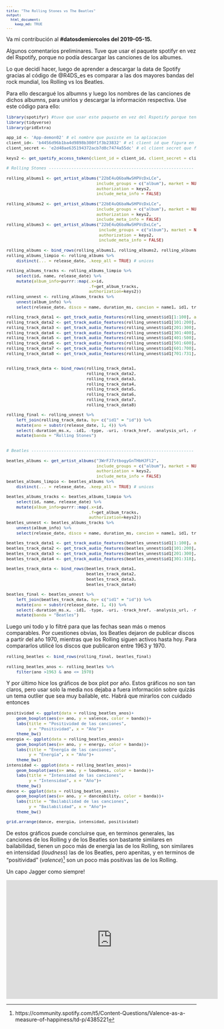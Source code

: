 ```yaml
---
title: "The Rolling Stones vs The Beatles"
output:
  html_document:
    keep_md: TRUE
---
```

<style type="text/css">
body, td {
   font-size: 14px;
}
code.r{
  font-size: 11px;
}
pre {
  font-size: 11px
}
</style>

Va mi contribución al **#datosdemiercoles del 2019-05-15.**

Algunos comentarios preliminares. Tuve que usar el paquete spotifyr en vez del Rspotify, porque no podía descargar las canciones de los albumes.

Lo que decidí hacer, luego de aprender a descargar la data de Spotify gracias al código de @R4DS_es es comparar a las dos mayores bandas del rock mundial, los Rolling vs los Beatles. 

Para ello descargué los albumns y luego los nombres de las canciones de dichos albumns, para unirlos y descargar la información respectiva. Use este código para ello:


```r
library(spotifyr) #tuve que usar este paquete en vez del Rspotify porque tenía más versatilidad
library(tidyverse)
library(gridExtra)

app_id <- 'App-demon02' # el nombre que pusiste en la aplicacion
client_id<- 'b4456d96b1ba4d9898b300f1f3b23832' # el client id que figura en la web de spotify
client_secret <- 'e2d48ae635194372acb7d8c7474a55dc' # el client secret que figura en la web de spotify

keys2 <- get_spotify_access_token(client_id = client_id, client_secret = client_secret) #para el paquete spotifyr

# Rolling Stones ----------------------------------------------------------

rolling_albums1 <- get_artist_albums("22bE4uQ6baNwSHPVcDxLCe",
                                    include_groups = c("album"), market = NULL, limit = 50, offset = 0,
                                    authorization = keys2,
                                    include_meta_info = FALSE) 

rolling_albums2 <- get_artist_albums("22bE4uQ6baNwSHPVcDxLCe",
                                    include_groups = c("album"), market = NULL, limit = 50, offset = 50,
                                    authorization = keys2,
                                    include_meta_info = FALSE) 
rolling_albums3 <- get_artist_albums("22bE4uQ6baNwSHPVcDxLCe",
                                     include_groups = c("album"), market = NULL, limit = 50, offset = 100,
                                     authorization = keys2,
                                     include_meta_info = FALSE) 

rolling_albums <- bind_rows(rolling_albums1, rolling_albums2, rolling_albums3)
rolling_albums_limpio <- rolling_albums %>% 
    distinct(... = release_date, .keep_all = TRUE) # unicos

rolling_albums_tracks <- rolling_albums_limpio %>% 
    select(id, name, release_date) %>% 
    mutate(album_info=purrr::map(.x=id,
                                 .f=get_album_tracks,
                                 authorization=keys2))
rolling_unnest <- rolling_albums_tracks %>% 
    unnest(album_info) %>% 
    select(release_date, disco = name, duration_ms, cancion = name1, id1, track_number) 

rolling_track_data1 <- get_track_audio_features(rolling_unnest$id1[1:100], authorization = keys2)
rolling_track_data2 <- get_track_audio_features(rolling_unnest$id1[101:200], authorization = keys2)
rolling_track_data3 <- get_track_audio_features(rolling_unnest$id1[201:300], authorization = keys2)
rolling_track_data4 <- get_track_audio_features(rolling_unnest$id1[301:400], authorization = keys2)
rolling_track_data5 <- get_track_audio_features(rolling_unnest$id1[401:500], authorization = keys2)
rolling_track_data6 <- get_track_audio_features(rolling_unnest$id1[501:600], authorization = keys2)
rolling_track_data7 <- get_track_audio_features(rolling_unnest$id1[601:700], authorization = keys2)
rolling_track_data8 <- get_track_audio_features(rolling_unnest$id1[701:731], authorization = keys2)


rolling_track_data <- bind_rows(rolling_track_data1,
                                rolling_track_data2,
                                rolling_track_data3,
                                rolling_track_data4,
                                rolling_track_data5, 
                                rolling_track_data6,
                                rolling_track_data7,
                                rolling_track_data8)

rolling_final <- rolling_unnest %>% 
    left_join(rolling_track_data, by= c("id1" = "id")) %>% 
    mutate(ano = substr(release_date, 1, 4)) %>% 
    select(-duration_ms.x, -id1, -type, -uri, -track_href, -analysis_url, -release_date) %>% 
    mutate(banda = "Rolling Stones")


# Beatles -----------------------------------------------------------------

beatles_albums <- get_artist_albums("3WrFJ7ztbogyGnTHbHJFl2",
                                    include_groups = c("album"), market = NULL, limit = 50, offset = 0,
                                    authorization = keys2,
                                    include_meta_info = FALSE) 
beatles_albums_limpio <- beatles_albums %>% 
    distinct(... = release_date, .keep_all = TRUE) # unicos

beatles_albums_tracks <- beatles_albums_limpio %>% 
    select(id, name, release_date) %>% 
    mutate(album_info=purrr::map(.x=id,
                                 .f=get_album_tracks,
                                 authorization=keys2))
beatles_unnest <- beatles_albums_tracks %>% 
    unnest(album_info) %>% 
    select(release_date, disco = name, duration_ms, cancion = name1, id1, track_number) 

beatles_track_data1 <- get_track_audio_features(beatles_unnest$id1[1:100], authorization = keys2)
beatles_track_data2 <- get_track_audio_features(beatles_unnest$id1[101:200], authorization = keys2)
beatles_track_data3 <- get_track_audio_features(beatles_unnest$id1[201:300], authorization = keys2)
beatles_track_data4 <- get_track_audio_features(beatles_unnest$id1[301:318], authorization = keys2)

beatles_track_data <- bind_rows(beatles_track_data1,
                                beatles_track_data2,
                                beatles_track_data3,
                                beatles_track_data4)

beatles_final <- beatles_unnest %>% 
    left_join(beatles_track_data, by= c("id1" = "id")) %>% 
    mutate(ano = substr(release_date, 1, 4)) %>% 
    select(-duration_ms.x, -id1, -type, -uri, -track_href, -analysis_url, -release_date) %>% 
    mutate(banda = "Beatles")
```

Luego uni todo y lo filtré para que las fechas sean más o menos comparables. Por cuestiones obvias, los Beatles dejaron de publicar discos a partir del año 1970, mientras que los Rolling siguen activos hasta hoy. Para compararlos utilicé los discos que publicaron entre 1963 y 1970.
```r

rolling_beatles <- bind_rows(rolling_final, beatles_final)

rolling_beatles_anos <- rolling_beatles %>% 
    filter(ano >1963 & ano <= 1970)
```

Y por último hice los gráficos de box plot por año. Estos gráficos no son tan claros, pero usar solo la media nos dejaba a fuera información sobre quizás un tema outlier que sea muy bailable, etc. Habrá que mirarlos con cuidado entonces
```r

positividad <- ggplot(data = rolling_beatles_anos)+
    geom_boxplot(aes(x= ano, y = valence, color = banda))+
    labs(title = "Positividad de las canciones", 
         y = "Positividad", x = "Año")+
    theme_bw()
energia <- ggplot(data = rolling_beatles_anos)+
    geom_boxplot(aes(x= ano, y = energy, color = banda))+
    labs(title = "Energía de las canciones", 
         y = "Energía", x = "Año")+
    theme_bw()
intensidad <- ggplot(data = rolling_beatles_anos)+
    geom_boxplot(aes(x= ano, y = loudness, color = banda))+
    labs(title = "Intensidad de las canciones", 
         y = "Intensidad", x = "Año")+
    theme_bw()
dance <- ggplot(data = rolling_beatles_anos)+
    geom_boxplot(aes(x= ano, y = danceability, color = banda))+
    labs(title = "Bailabilidad de las canciones", 
         y = "Bailabilidad", x = "Año")+
    theme_bw()

grid.arrange(dance, energia, intensidad, positividad)
```
De estos gráficos puede concluirse que, en terminos generales, las canciones de los Rolling y de los Beatles son bastante similares en bailabilidad, tienen un poco más de energía  las de los Rolling, son similares en intensidad (_loudness_) las de los Beatles, pero apenitas, y en terminos de "positividad" (_valence_)^[https://community.spotify.com/t5/Content-Questions/Valence-as-a-measure-of-happiness/td-p/4385221] son un poco más positivas las de los Rolling.

Un capo Jagger como siempre!

<iframe width="560" height="315" src="https://www.youtube.com/embed/SS51lpatCcI" frameborder="0" allow="accelerometer; autoplay; encrypted-media; gyroscope; picture-in-picture" allowfullscreen></iframe>
